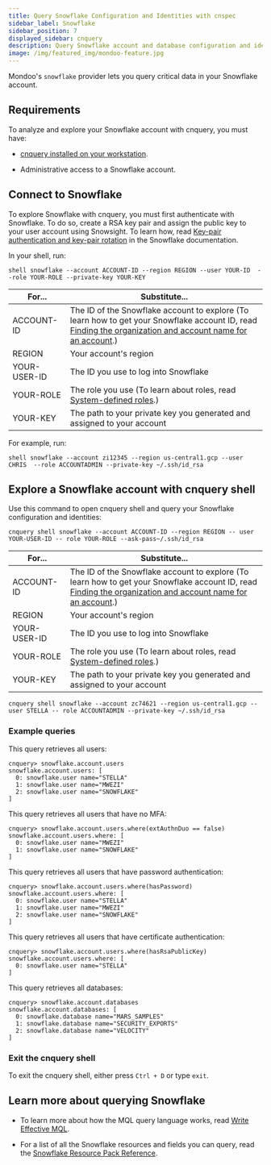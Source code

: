 ```yaml
---
title: Query Snowflake Configuration and Identities with cnspec
sidebar_label: Snowflake
sidebar_position: 7
displayed_sidebar: cnquery
description: Query Snowflake account and database configuration and identities with cnquery
image: /img/featured_img/mondoo-feature.jpg
---
```


Mondoo's `snowflake` provider lets you query critical data in your Snowflake account.

## Requirements

To analyze and explore your Snowflake account with cnquery, you must have:

- [cnquery installed on your workstation](/cnquery/).

- Administrative access to a Snowflake account.

## Connect to Snowflake

To explore Snowflake with cnquery, you  must first authenticate with Snowflake. To do so, create a RSA key pair and assign the public key to your user account using Snowsight. To learn how, read [Key-pair authentication and key-pair rotation](https://docs.snowflake.com/en/user-guide/key-pair-auth) in the Snowflake documentation.

In your shell, run:

```shell
shell snowflake --account ACCOUNT-ID --region REGION --user YOUR-ID  --role YOUR-ROLE --private-key YOUR-KEY
```

| For...       | Substitute...                                                                                                                                                                                                                                                                            |
|--------------|------------------------------------------------------------------------------------------------------------------------------------------------------------------------------------------------------------------------------------------------------------------------------------------|
| ACCOUNT-ID   | The ID of the Snowflake account to explore (To learn how to get your Snowflake account ID, read [Finding the organization and account name for an account](https://docs.snowflake.com/en/user-guide/admin-account-identifier#finding-the-organization-and-account-name-for-an-account).) |
| REGION       | Your account's region                                                                                                                                                                                                                                                                    |
| YOUR-USER-ID | The ID you use to log into Snowflake                                                                                                                                                                                                                                                     |
| YOUR-ROLE    | The role you use (To learn about roles, read [System-defined roles](https://docs.snowflake.com/en/user-guide/security-access-control-overview#system-defined-roles).)                                                                                                                     |
| YOUR-KEY     | The path to your private key you generated and assigned to your account                                                                                                                                                                                                                     |

For example, run:

```shell
shell snowflake --account zi12345 --region us-central1.gcp --user CHRIS  --role ACCOUNTADMIN --private-key ~/.ssh/id_rsa
```

## Explore a Snowflake account with cnquery shell

Use this command to open cnquery shell and query your Snowflake configuration and identities:

```shell
cnquery shell snowflake --account ACCOUNT-ID --region REGION -- user YOUR-USER-ID -- role YOUR-ROLE --ask-pass~/.ssh/id_rsa
```


| For...       | Substitute...                                                                                                                                                                                                                                                                            |
|--------------|------------------------------------------------------------------------------------------------------------------------------------------------------------------------------------------------------------------------------------------------------------------------------------------|
| ACCOUNT-ID   | The ID of the Snowflake account to explore (To learn how to get your Snowflake account ID, read [Finding the organization and account name for an account](https://docs.snowflake.com/en/user-guide/admin-account-identifier#finding-the-organization-and-account-name-for-an-account).) |
| REGION       | Your account's region                                                                                                                                                                                                                                                                    |
| YOUR-USER-ID | The ID you use to log into Snowflake                                                                                                                                                                                                                                                     |
| YOUR-ROLE    | The role you use (To learn about roles, read [System-defined roles](https://docs.snowflake.com/en/user-guide/security-access-control-overview#system-defined-roles).)                                                                                                                     |
| YOUR-KEY     | The path to your private key you generated and assigned to your account                                                                                                                                                                                                                     |

```shell
cnquery shell snowflake --account zc74621 --region us-central1.gcp -- user STELLA -- role ACCOUNTADMIN --private-key ~/.ssh/id_rsa
```


### Example queries

This query retrieves all users:

```shell
cnquery> snowflake.account.users
snowflake.account.users: [
  0: snowflake.user name="STELLA"
  1: snowflake.user name="MWEZI"
  2: snowflake.user name="SNOWFLAKE"
]
```

This query retrieves all users that have no MFA:

```shell
cnquery> snowflake.account.users.where(extAuthnDuo == false)
snowflake.account.users.where: [
  0: snowflake.user name="MWEZI"
  1: snowflake.user name="SNOWFLAKE"
]
```

This query retrieves all users that have password authentication:

```shell
cnquery> snowflake.account.users.where(hasPassword)
snowflake.account.users.where: [
  0: snowflake.user name="STELLA"
  1: snowflake.user name="MWEZI"
  2: snowflake.user name="SNOWFLAKE"
]

```

This query retrieves all users that have certificate authentication:

```shell
cnquery> snowflake.account.users.where(hasRsaPublicKey)
snowflake.account.users.where: [
  0: snowflake.user name="STELLA"
]
```

This query retrieves all databases:

```shell
cnquery> snowflake.account.databases
snowflake.account.databases: [
  0: snowflake.database name="MARS_SAMPLES"
  1: snowflake.database name="SECURITY_EXPORTS"
  2: snowflake.database name="VELOCITY"
]
```

### Exit the cnquery shell

To exit the cnquery shell, either press `Ctrl + D` or type `exit`.

## Learn more about querying Snowflake

- To learn more about how the MQL query language works, read [Write Effective MQL](/mql/mql.write/).

- For a list of all the Snowflake resources and fields you can query, read the [Snowflake Resource Pack Reference](/mql/resources/snowflake-pack/).
